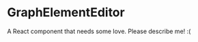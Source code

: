 
<Meta title="@flapjs/services/graph/widgets/editor/GraphElementEditor"
    component={GraphElementEditor}/>

# GraphElementEditor

A React component that needs some love. Please describe me! :(

<Props of={GraphElementEditor}/>

